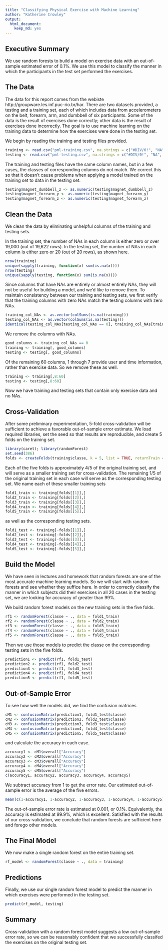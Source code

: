```yaml
---
title: "Classifying Physical Exercise with Machine Learning"
author: "Katherine Crowley"
output: 
  html_document: 
    keep_md: yes
---
```


## Executive Summary
We use random forests to build a model on exercise data with an out-of-sample estimated error of 0.1%. We use this model to classify the manner in which the participants in the test set performed the exercises. 

## The Data
The data for this report comes from the webiste http://groupware.les.inf.puc-rio.br/har. There are two datasets provided, a testing and a training set, each of which includes data from accelerometers on the belt, forearm, arm, and dumbbell of six participants. Some of the data is the result of exercises done correctly; other data is the result of exercises done incorrectly. The goal is to use machine learning on the training data to determine how the exercises were done in the testing set. 

We begin by reading the training and testing files provided.

```r
training <- read.csv("pml-training.csv", na.strings = c("#DIV/0!", "NA", ""))
testing <- read.csv("pml-testing.csv", na.strings = c("#DIV/0!", "NA", ""))
```

The training and testing files have the same column names, but in a few cases, the classes of corresponding columns do not match. We correct this so that it doesn't cause problems when applying a model trained on the training set to data in the testing set.

```r
testing$magnet_dumbbell_z <- as.numeric(testing$magnet_dumbbell_z) 
testing$magnet_forearm_y <- as.numeric(testing$magnet_forearm_y)
testing$magnet_forearm_z <- as.numeric(testing$magnet_forearm_z)
```

## Clean the Data

We clean the data by eliminating unhelpful columns of the training and testing sets.

In the training set, the number of NAs in each column is either zero or over 19,000 (out of 19,622 rows). In the testing set, the number of NAs in each column is either zero or 20 (out of 20 rows), as shown here. 

```r
nrow(training)
unique(sapply(training, function(x) sum(is.na(x))))
nrow(testing)
unique(sapply(testing, function(x) sum(is.na(x))))
```

Since columns that have NAs are entirely or almost entirely NAs, they will not be useful for building a model, and we'd like to remove them. To maintain consistency between our training and testing sets, we first verify that the training columns with zero NAs match the testing columns with zero NAs. 

```r
training_col_NAs <- as.vector(colSums(is.na(training)))
testing_col_NAs <- as.vector(colSums(is.na(testing)))
identical(testing_col_NAs[testing_col_NAs == 0], training_col_NAs[training_col_NAs == 0])
```

We remove the columns with NAs. 

```r
good_columns <- training_col_NAs == 0
training <- training[, good_columns]
testing <- testing[, good_columns]
```

Of the remaining 60 columns, 1 through 7 provide user and time information, rather than exercise data. So we remove these as well. 


```r
training <- training[,8:60]
testing <- testing[,8:60]
```

Now we have training and testing sets that contain only exercise data and no NAs.

## Cross-Validation

After some preliminary experimentation, 5-fold cross-validation will be sufficient to achieve a favorable out-of-sample error estimate. We load required libraries, set the seed so that results are reproducible, and create 5 folds on the training set.

```r
library(caret); library(randomForest)
set.seed(386)
folds <- createFolds(training$classe, k = 5, list = TRUE, returnTrain = TRUE)
```

Each of the five folds is approximately 4/5 of the original training set, and will serve as a smaller training set for cross-validation. The remaining 1/5 of the original training set in each case will serve as the corresponding testing set. We name each of these smaller training sets

```r
fold1_train <- training[folds[[1]],]
fold2_train <- training[folds[[2]],]
fold3_train <- training[folds[[3]],]
fold4_train <- training[folds[[4]],]
fold5_train <- training[folds[[5]],]
```

as well as the corresponding testing sets.

```r
fold1_test <- training[-folds[[1]],]
fold2_test <- training[-folds[[2]],]
fold3_test <- training[-folds[[3]],]
fold4_test <- training[-folds[[4]],]
fold5_test <- training[-folds[[5]],]
```

## Build the Model

We have seen in lectures and homework that random forests are one of the most accurate machine learning models. So we will start with random forests and see whether they suffice here. In order to correctly classify the manner in which subjects did their exercises in all 20 cases in the testing set, we are looking for accuracy of greater than 99%.

We build random forest models on the new training sets in the five folds.

```r
rf1 <- randomForest(classe ~ ., data = fold1_train)
rf2 <- randomForest(classe ~ ., data = fold2_train)
rf3 <- randomForest(classe ~ ., data = fold3_train)
rf4 <- randomForest(classe ~ ., data = fold4_train)
rf5 <- randomForest(classe ~ ., data = fold5_train)
```

Then we use those models to predict the classe on the corresponding testing sets in the five folds.

```r
prediction1 <- predict(rf1, fold1_test)
prediction2 <- predict(rf1, fold2_test)
prediction3 <- predict(rf1, fold3_test)
prediction4 <- predict(rf1, fold4_test)
prediction5 <- predict(rf1, fold5_test)
```

## Out-of-Sample Error

To see how well the models did, we find the confusion matrices

```r
cM1 <- confusionMatrix(prediction1, fold1_test$classe)
cM2 <- confusionMatrix(prediction2, fold2_test$classe)
cM3 <- confusionMatrix(prediction3, fold3_test$classe)
cM4 <- confusionMatrix(prediction4, fold4_test$classe)
cM5 <- confusionMatrix(prediction5, fold5_test$classe)
```

and calculate the accuracy in each case.

```r
accuracy1 <- cM1$overall["Accuracy"]
accuracy2 <- cM2$overall["Accuracy"]
accuracy3 <- cM3$overall["Accuracy"]
accuracy4 <- cM4$overall["Accuracy"]
accuracy5 <- cM5$overall["Accuracy"]
c(accuracy1, accuracy2, accuracy3, accuracy4, accuracy5)
```

We subtract accuracy from 1 to get the error rate. Our estimated out-of-sample error is the average of the five errors.

```r
mean(c(1-accuracy1, 1-accuracy2, 1-accuracy3, 1-accuracy4, 1-accuracy5))
```

The out-of-sample error rate is estimated at 0.001, or 0.1%. Equivalently, the accuracy is estimated at 99.9%, which is excellent. Satisfied with the results of our cross-validation, we conclude that random forests are sufficient here and forego other models.


## The Final Model

We now make a single random forest on the entire training set.

```r
rf_model <- randomForest(classe ~ ., data = training)
```

## Predictions

Finally, we use our single random forest model to predict the manner in which exercises were performed in the testing set.

```r
predict(rf_model, testing)
```

## Summary
Cross-validation with a random forest model suggests a low out-of-sample error rate, so we can be reasonably confident that we successfully classifed the exercises on the original testing set.  